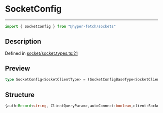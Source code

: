 

# SocketConfig

<div class="api-docs__separator" data-reactroot="">

---

</div><div class="api-docs__import" data-reactroot="">

```ts
import { SocketConfig } from "@hyper-fetch/sockets"
```

</div><div class="api-docs__section">

## Description

</div><div class="api-docs__description"><span class="api-docs__do-not-parse">



</span></div><p class="api-docs__definition">

Defined in [socket/socket.types.ts:21](https://github.com/BetterTyped/hyper-fetch/blob/993719ed/packages/sockets/src/socket/socket.types.ts#L21)

</p><div class="api-docs__section">

## Preview

</div><div class="api-docs__preview type single">

```ts
type SocketConfig<SocketClientType> = (SocketConfigBaseType<SocketClientType> & { clientOptions?: ServerSentEventsClientOptionsType; isSSE: true }) | (SocketConfigBaseType<SocketClientType> & { clientOptions?: WebsocketClientOptionsType });
```

</div><div class="api-docs__section">

## Structure

</div><div class="api-docs__returns">

```ts
{auth:Record<string, ClientQueryParam>,autoConnect:boolean,client:SocketClientType,queryParams:\Record<string, ClientQueryParam>\ | \string\,queryParamsConfig:{arrayFormat:\bracket\ | \index\ | \comma\ | \separator\ | \bracket-separator\ | \none\,arraySeparator:string,encode:boolean,skipEmptyString:boolean,skipNull:boolean,strict:boolean},queryParamsStringify:(queryParams: \ClientQueryParamsType\ | \string\ | \NegativeTypes\) => string,reconnect:number,reconnectTime:number,url:string,clientOptions:{eventSourceInit:EventSourceInit,reconnectTimeout:number},isSSE:true} | {auth:Record<string, ClientQueryParam>,autoConnect:boolean,client:SocketClientType,queryParams:\Record<string, ClientQueryParam>\ | \string\,queryParamsConfig:{arrayFormat:\bracket\ | \index\ | \comma\ | \separator\ | \bracket-separator\ | \none\,arraySeparator:string,encode:boolean,skipEmptyString:boolean,skipNull:boolean,strict:boolean},queryParamsStringify:(queryParams: \ClientQueryParamsType\ | \string\ | \NegativeTypes\) => string,reconnect:number,reconnectTime:number,url:string,clientOptions:{heartbeat:boolean,heartbeatMessage:string,pingTimeout:number,pongTimeout:number,protocols:string[],reconnectTimeout:number}}
```

</div>